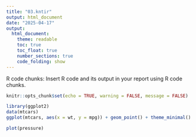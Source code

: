 ```yaml
---
title: "03.kntir"
output: html_document
date: "2025-04-17"
output: 
  html_document:
    theme: readable
    toc: true
    toc_float: true
    number_sections: true
    code_folding: show
---
```

R code chunks: Insert R code and its output in your report using R code chunks.
```r
knitr::opts_chunk$set(echo = TRUE, warning = FALSE, message = FALSE)
```
```r
library(ggplot2)
data(mtcars)
ggplot(mtcars, aes(x = wt, y = mpg)) + geom_point() + theme_minimal()

```
```r
plot(pressure)
```

